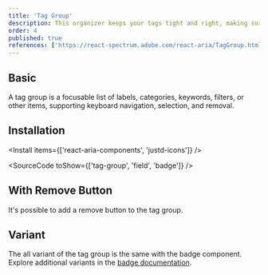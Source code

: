 ```yaml
---
title: 'Tag Group'
description: This organizer keeps your tags tight and right, making sure they’re lined up and making sense, just like a librarian sorting books on a shelf.
order: 4
published: true
references: ['https://react-spectrum.adobe.com/react-aria/TagGroup.html#props']
---
```


## Basic

A tag group is a focusable list of labels, categories, keywords, filters, or other items, supporting keyboard navigation, selection, and removal.

<How toUse='collections/tag-group-demo' />

## Installation

<Install items={['react-aria-components', 'justd-icons']} />

<SourceCode toShow={['tag-group', 'field', 'badge']} />

## With Remove Button

It's possible to add a remove button to the tag group.

<How toUse='collections/tag-group-with-remove-demo' />

## Variant

The all variant of the tag group is the same with the badge component. Explore additional variants in the [badge documentation](/docs/components/statuses/badge).

<How toUse='collections/tag-group-variant-demo' />
